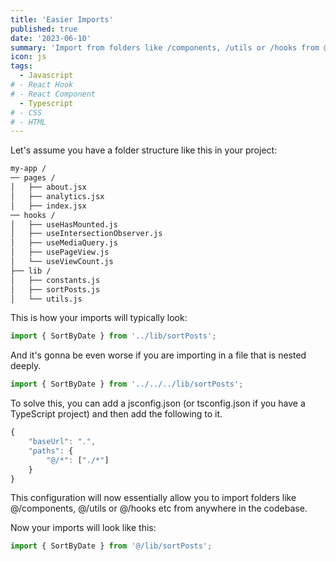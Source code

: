 ```yaml
---
title: 'Easier Imports'
published: true
date: '2023-06-10'
summary: 'Import from folders like /components, /utils or /hooks from @/anywhere in your codebase.'
icon: js
tags:
  - Javascript
# - React Hook
# - React Component
  - Typescript
# - CSS
# - HTML
---
```


Let's assume you have a folder structure like this in your project:

<CodeBlock>

```sh
my-app /
── pages /
│   ├── about.jsx
│   ├── analytics.jsx
│   ├── index.jsx
── hooks /
│   ├── useHasMounted.js
│   ├── useIntersectionObserver.js
│   ├── useMediaQuery.js
│   ├── usePageView.js
│   └── useViewCount.js
├── lib /
│   ├── constants.js
│   ├── sortPosts.js
│   └── utils.js
```

</CodeBlock>

This is how your imports will typically look:

<CodeBlock>

```JavaScript:cn.ts
import { SortByDate } from '../lib/sortPosts';
```

</CodeBlock>

And it's gonna be even worse if you are importing in a file that is nested deeply.

<CodeBlock>

```JavaScript:cn.ts
import { SortByDate } from '../../../lib/sortPosts';
```

</CodeBlock>

To solve this, you can add a jsconfig.json (or tsconfig.json if you have a TypeScript project) and then add the following to it.

<CodeBlock>

```JavaScript:cn.ts
{
    "baseUrl": ".",
    "paths": {
        "@/*": ["./*"]
    }
}
```

</CodeBlock>

This configuration will now essentially allow you to import folders like @/components, @/utils or @/hooks etc from anywhere in the codebase.

Now your imports will look like this:

<CodeBlock>

```JavaScript:cn.ts
import { SortByDate } from '@/lib/sortPosts';
```

</CodeBlock>
